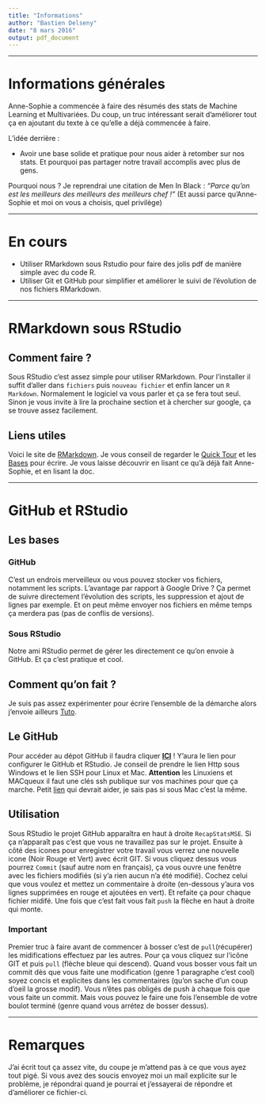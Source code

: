 ```yaml
---
title: "Informations"
author: "Bastien Delseny"
date: "8 mars 2016"
output: pdf_document
---
```


-------------------------------------

# Informations générales

Anne-Sophie a commencée à faire des résumés des stats de Machine Learning et Multivariées.
Du coup, un truc intéressant serait d'améliorer tout ça en ajoutant du texte à ce qu'elle a déjà commencée à faire. 

L'idée derrière : 

* Avoir une base solide et pratique pour nous aider à retomber sur nos stats. Et pourquoi pas partager notre travail accomplis avec plus de gens.


Pourquoi nous ? Je reprendrai une citation de Men In Black : *"Parce qu'on est les meilleurs des meilleurs des meilleurs chef !"* (Et aussi parce qu'Anne-Sophie et moi on vous a choisis, quel privilège)

-----

# En cours


* Utiliser RMarkdown sous Rstudio pour faire des jolis pdf de manière simple avec du code R.
* Utiliser Git et GitHub pour simplifier et améliorer le suivi de l'évolution de nos fichiers RMarkdown.

----------

# RMarkdown sous RStudio

## Comment faire ?

Sous RStudio c'est assez simple pour utiliser RMarkdown.
Pour l'installer il suffit d'aller dans `fichiers` puis `nouveau fichier` et enfin lancer un `R Markdown`.
Normalement le logiciel va vous parler et ça se fera tout seul.
Sinon je vous invite à lire la prochaine section et à chercher sur google, ça se trouve assez facilement.

## Liens utiles

Voici le site de [RMarkdown](http://rmarkdown.rstudio.com/).
Je vous conseil de regarder le [Quick Tour](http://rmarkdown.rstudio.com/authoring_quick_tour.html) et les [Bases](http://rmarkdown.rstudio.com/authoring_basics.html) pour écrire.
Je vous laisse découvrir en lisant ce qu'à déjà fait Anne-Sophie, et en lisant la doc.

------------

# GitHub et RStudio

## Les bases

### GitHub

C'est un endrois merveilleux ou vous pouvez stocker vos fichiers, notamment les scripts.
L'avantage par rapport à Google Drive ? Ça permet de suivre directement l'évolution des scripts, les suppression et ajout de lignes par exemple. Et on peut même envoyer nos fichiers en même temps ça merdera pas (pas de conflis de versions).

### Sous RStudio

Notre ami RStudio permet de gérer les directement ce qu'on envoie à GitHub. Et ça c'est pratique et cool.

## Comment qu'on fait ?

Je suis pas assez expérimenter pour écrire l'ensemble de la démarche alors j'envoie ailleurs [Tuto](https://support.rstudio.com/hc/en-us/articles/200532077-Version-Control-with-Git-and-SVN).

## Le GitHub

Pour accéder au dépot GitHub il faudra cliquer [**ICI**](https://github.com/ElBigPatate/RecapStatsMSE) !
Y'aura le lien pour configurer le GitHub et RStudio. Je conseil de prendre le lien Http sous Windows et le lien SSH pour Linux et Mac.
**Attention** les Linuxiens et MACqueux il faut une clés ssh publique sur vos machines pour que ça marche. Petit [lien](https://help.github.com/articles/generating-an-ssh-key/) qui devrait aider, je sais pas si sous Mac c'est la même.

## Utilisation

Sous RStudio le projet GitHub apparaîtra en haut à droite `RecapStatsMSE`. Si ça n'apparaît pas c'est que vous ne travaillez pas sur le projet.
Ensuite à côté des icones pour enregistrer votre travail vous verrez une nouvelle icone (Noir Rouge et Vert) avec écrit GIT.
Si vous cliquez dessus vous pourrez `Commit` (sauf autre nom en français), ça vous ouvre une fenêtre avec les fichiers modifiés (si y'a rien aucun n'a été modifié).
Cochez celui que vous voulez et mettez un commentaire à droite (en-dessous y'aura vos lignes supprimées en rouge et ajoutées en vert).
Et refaite ça pour chaque fichier midifé.
Une fois que c'est fait vous fait `push` la flèche en haut à droite qui monte.

### Important

Premier truc à faire avant de commencer à bosser c'est de `pull`(récupérer) les midifications effectuez par les autres. Pour ça vous cliquez sur l'icône GIT et puis `pull` (flèche bleue qui descend).
Quand vous bosser vous fait un commit dès que vous faite une modification (genre 1 paragraphe c'est cool) soyez concis et explicites dans les commentaires (qu'on sache d'un coup d'oeil la grosse modif).
Vous n'êtes pas obligés de push à chaque fois que vous faite un commit. Mais vous pouvez le faire une fois l'ensemble de votre boulot terminé (genre quand vous arrétez de bosser dessus).

-----

# Remarques

J'ai écrit tout ça assez vite, du coupe je m'attend pas à ce que vous ayez tout pigé. Si vous avez des soucis envoyez moi un mail explicite sur le problème, je répondrai quand je pourrai et j'essayerai de répondre et d'améliorer ce fichier-ci.